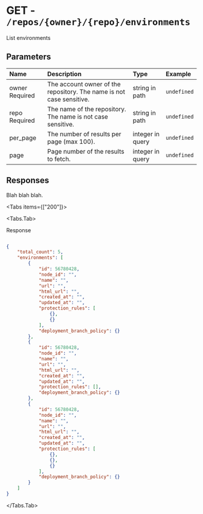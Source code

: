 
# GET - `/repos/{owner}/{repo}/environments`

List environments

## Parameters

| Name | Description | Type | Example |
| :---- | :---- | :---- | :---- |
| owner <span class="bg-blue-100 text-blue-800 text-xs font-medium me-2 px-2.5 py-0.5 rounded dark:bg-blue-900 dark:text-blue-300">Required</span> | The account owner of the repository. The name is not case sensitive. | string in path | `undefined` |
| repo <span class="bg-blue-100 text-blue-800 text-xs font-medium me-2 px-2.5 py-0.5 rounded dark:bg-blue-900 dark:text-blue-300">Required</span> | The name of the repository. The name is not case sensitive. | string in path | `undefined` |
| per_page  | The number of results per page (max 100). | integer in query | `undefined` |
| page  | Page number of the results to fetch. | integer in query | `undefined` |

## Responses

Blah blah blah.

<Tabs items={["200"]}>

<Tabs.Tab>

Response

```json

{
    "total_count": 5,
    "environments": [
        {
            "id": 56780428,
            "node_id": "",
            "name": "",
            "url": "",
            "html_url": "",
            "created_at": "",
            "updated_at": "",
            "protection_rules": [
                {},
                {}
            ],
            "deployment_branch_policy": {}
        },
        {
            "id": 56780428,
            "node_id": "",
            "name": "",
            "url": "",
            "html_url": "",
            "created_at": "",
            "updated_at": "",
            "protection_rules": [],
            "deployment_branch_policy": {}
        },
        {
            "id": 56780428,
            "node_id": "",
            "name": "",
            "url": "",
            "html_url": "",
            "created_at": "",
            "updated_at": "",
            "protection_rules": [
                {},
                {},
                {}
            ],
            "deployment_branch_policy": {}
        }
    ]
}

```

</Tabs.Tab>

</Tabs>